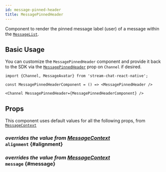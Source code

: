 ```yaml
---
id: message-pinned-header
title: MessagePinnedHeader
---
```



Component to render the pinned message label (user) of a message within the [`MessageList`](./message-list.mdx).

## Basic Usage

You can customize the `MessagePinnedHeader` component and provide it back to the SDK via the [`MessagePinnedHeader`](../../core-components/channel#MessagePinnedHeader) prop on `Channel` if desired.

```tsx
import {Channel, MessageAvatar} from 'stream-chat-react-native';

const MessagePinnedHeaderComponent = () => <MessagePinnedHeader />

<Channel MessagePinnedHeader={MessagePinnedHeaderComponent} />
```

## Props

This component uses default values for all the following props, from [`MessageContext`](../../contexts/message-context)

### <div class="label description">_overrides the value from [MessageContext](../../contexts/message-context#alignment)_</div> `alignment` {#alignment}

<Alignment />

### <div class="label description">_overrides the value from [MessageContext](../../contexts/message-context#message)_</div> `message` {#message}

<MessageProp />
